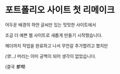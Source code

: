 # 포트폴리오 사이트 첫 리메이크

어두운 배경의 하얀 글씨만 있는 밋밋한 사이트에서

조금 더 예쁜 웹 사이트로 새롭게 만들기 시작했습니다.

헤더까지 작업을 완료하고 나서 무언갈 추가할려고 했지만

*(멍...)* 머리는 이미 공백이 되어 생각이 없었습니다.

(결국 ***방치***)
